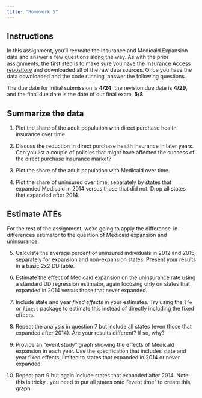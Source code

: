 ```yaml
---
title: "Homework 5"
---
```


## Instructions
In this assignment, you'll recreate the Insurance and Medicaid Expansion data and answer a few questions along the way. As with the prior assignments, the first step is to make sure you have the [Insurance Access repository](https://github.com/imccart/Insurance-Access) and downloaded all of the raw data sources. Once you have the data downloaded and the code running, answer the following questions.

The due date for initial submission is **4/24**, the revision due date is **4/29**, and the final due date is the date of our final exam, **5/8**.

## Summarize the data
1. Plot the share of the adult population with direct purchase health insurance over time.

2. Discuss the reduction in direct purchase health insurance in later years. Can you list a couple of policies that might have affected the success of the direct purchase insurance market?

3. Plot the share of the adult population with Medicaid over time.

4. Plot the share of uninsured over time, separately by states that expanded Medicaid in 2014 versus those that did not. Drop all states that expanded after 2014.


## Estimate ATEs
For the rest of the assignment, we're going to apply the difference-in-differences estimator to the question of Medicaid expansion and uninsurance.

5. Calculate the average percent of uninsured individuals in 2012 and 2015, separately for expansion and non-expansion states. Present your results in a basic 2x2 DD table.

6. Estimate the effect of Medicaid expansion on the uninsurance rate using a standard DD regression estimator, again focusing only on states that expanded in 2014 versus those that never expanded.

7. Include state and year *fixed effects* in your estimates. Try using the `lfe` or `fixest` package to estimate this instead of directly including the fixed effects.

8. Repeat the analysis in question 7 but include all states (even those that expanded after 2014). Are your results different? If so, why?

9. Provide an "event study" graph showing the effects of Medicaid expansion in each year. Use the specification that includes state and year fixed effects, limited to states that expanded in 2014 or never expanded.

10. Repeat part 9 but again include states that expanded after 2014. Note: this is tricky...you need to put all states onto "event time" to create this graph.
